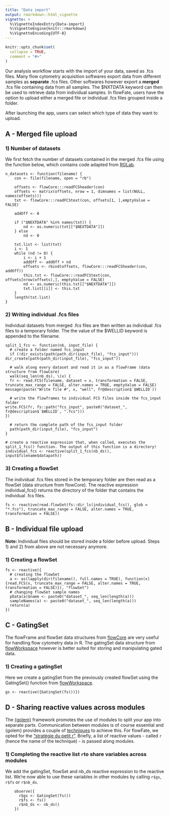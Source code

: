 ```yaml
---
title: "Data import"
output: rmarkdown::html_vignette
vignette: >
  %\VignetteIndexEntry{Data-import}
  %\VignetteEngine{knitr::rmarkdown}
  %\VignetteEncoding{UTF-8}
---
```


```r
knitr::opts_chunk$set(
  collapse = TRUE,
  comment = "#>"
)
```

Our analysis workflow starts with the import of your data, saved as .fcs files. Many flow cytometry acquisition softwares export data from different samples as **separate** .fcs files. Other softwares however export a **merged** .fcs file containing data from all samples. The $NXTDATA keyword can then be used to retrieve data from individual samples. In flowFate, users have the option to upload either a merged file or individual .fcs files grouped inside a folder.

After launching the app, users can select which type of data they want to upload.

## A - Merged file upload
### 1) Number of datasets
We first fetch the number of datasets contained in the merged .fcs file using the function below, which contains code adapted from [RGLab](https://github.com/RGLab/flowCore/blob/ba3b6ffed5310c1c0618487ab163c0142d8cab8f/R/IO.R).

```
n_datasets <- function(filename) {
	con <- file(filename, open = "rb")
	
	offsets <- flowCore:::readFCSheader(con)
	offsets <- matrix(offsets, nrow = 1, dimnames = list(NULL, names(offsets)))
	txt <- flowCore:::readFCStext(con, offsets[1, ],emptyValue = FALSE)
	
	addOff <- 0
	
	if ("$NEXTDATA" %in% names(txt)) {
		nd <- as.numeric(txt[["$NEXTDATA"]])
	} else
		nd <- 0
	
	txt.list <- list(txt)
	i <- 1
	while (nd != 0) {
		i <- i + 1
		addOff <- addOff + nd
		offsets <- rbind(offsets, flowCore:::readFCSheader(con, addOff))
		this.txt <- flowCore:::readFCStext(con, offsets[nrow(offsets),], emptyValue = FALSE)
		nd <- as.numeric(this.txt[["$NEXTDATA"]])
		txt.list[[i]] <- this.txt
	}
	length(txt.list)
}
```

### 2) Writing individual .fcs files
Individual datasets from merged .fcs files are then written as individual .fcs files to a temporary folder. The the value of the $WELLID keyword is appended to the filename.

```
split_1_fcs <- function(nb, input_file) {
  # create a folder named fcs_input
  if (!dir_exists(path(path_dir(input_file), "fcs_input"))) dir_create(path(path_dir(input_file), "fcs_input"))

  # walk along every dataset and read it in as a flowFrame (data structure from flowCore)
  walk(seq_len(nb_ds), \(x) {
  fr <- read.FCS(filename, dataset = x, transformation = FALSE, truncate_max_range = FALSE, alter.names = TRUE, emptyValue = FALSE)
message(paste("Write file #", x, "well", fr@description$`$WELLID`))

  # write the flowframes to individual FCS files inside the fcs_input folder
write.FCS(fr, fs::path("fcs_input", paste0("dataset_", fr@description$`$WELLID`, ".fcs")))
})

  # return the complete path of the fcs_input folder
  path(path_dir(input_file), "fcs_input")
}

# create a reactive expression that, when called, executes the split_1_fcs() function. The output of this function is a directory!
individual_fcs <- reactive(split_1_fcs(nb_ds(), input$filename$datapath))
```

### 3) Creating a flowSet
The individual .fcs files stored in the temporary folder are then read as a flowSet (data structure from flowCore). The reactive expression individual_fcs() returns the directory of the folder that contains the individual .fcs files.

```
fs <- reactive(read.flowSet(fs::dir_ls(individual_fcs(), glob = "*.fcs"), truncate_max_range = FALSE, alter.names = TRUE, transformation = FALSE))
```
## B - Individual file upload

**Note: **Individual files should be stored inside a folder before upload. Steps 1) and 2) from above are not necessary anymore.

### 1) Creating a flowSet
```
fs <- reactive({
  # creating the flowSet
  a <- as(lapply(dir(filename(), full.names = TRUE), function(x) {read.FCS(x, truncate_max_range = FALSE, alter.names = TRUE, transformation = FALSE)}), "flowSet")
  # changing flowSet sample names
  pData(a)$name <- paste0("dataset_", seq_len(length(a)))
  sampleNames(a) <- paste0("dataset_", seq_len(length(a)))
  return(a)
})
```

## C - GatingSet
The flowFrame and flowSet data structures from [flowCore](https://bioconductor.org/packages/release/bioc/html/flowCore.html) are very useful for handling flow cytometry data in R. The gatingSet data structure from [flowWorkspace](https://www.bioconductor.org/packages/release/bioc/html/flowWorkspace.html) however is better suited for storing and manipulating gated data.

### 1) Creating a gatingSet
Here we create a gatingSet from the previously created flowSet using the GatingSet() function from [flowWorkspace](https://www.bioconductor.org/packages/release/bioc/html/flowWorkspace.html).
```
gs <- reactive({GatingSet(fs())})
```

## D - Sharing reactive values across modules
The [{golem}](https://thinkr-open.github.io/golem/) framework promotes the use of modules to split your app into separate parts. Communication between modules is of course essential and {golem} provides a couple of [techniques](https://engineering-shiny.org/common-app-caveats.html?q=sharing%20data%20#a.-sharing-data-across-modules) to achieve this. For flowFate, we opted for the ["stratégie du petit r"](https://engineering-shiny.org/structuring-project.html?q=strat#b.-the-strat%C3%A9gie-du-petit-r). Briefly, a list of reactive values - called ```r``` (hence the name of the technique) - is passed along modules. 

### 1) Completing the reactive list ```r```to share variables across modules
We add the gatingSet, flowSet and nb_ds reactive expression to the reactive list. We're now able to use these variables in other modules by calling ```r$gs```, ```r$fs``` or ```r$nb_ds```. 
```
    observe({
      r$gs <- GatingSet(fs())
      r$fs <- fs()
      r$nb_ds <- nb_ds()
    })
```
